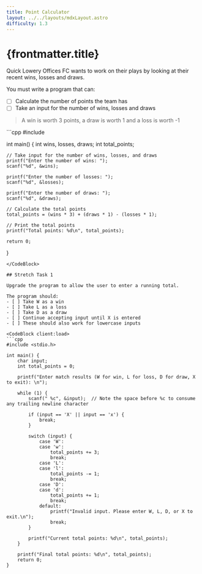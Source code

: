 ```yaml
---
title: Point Calculator
layout: ../../layouts/mdxLayout.astro
difficulty: 1.3
---
```



# {frontmatter.title}

Quick Lowery Offices FC wants to work on their plays by looking at their recent wins, losses and draws.

You must write a program that can:
- [ ] Calculate the number of points the team has
- [ ] Take an input for the number of wins, losses and draws

> A win is worth 3 points, a draw is worth 1 and a loss is worth -1

<CodeBlock client:load>
```cpp
#include <stdio.h>

int main() {
    int wins, losses, draws;
    int total_points;

    // Take input for the number of wins, losses, and draws
    printf("Enter the number of wins: ");
    scanf("%d", &wins);

    printf("Enter the number of losses: ");
    scanf("%d", &losses);

    printf("Enter the number of draws: ");
    scanf("%d", &draws);

    // Calculate the total points
    total_points = (wins * 3) + (draws * 1) - (losses * 1);

    // Print the total points
    printf("Total points: %d\n", total_points);

    return 0;
}

```
</CodeBlock>

## Stretch Task 1

Upgrade the program to allow the user to enter a running total.

The program should:
- [ ] Take W as a win
- [ ] Take L as a loss
- [ ] Take D as a draw
- [ ] Continue accepting input until X is entered
- [ ] These should also work for lowercase inputs

<CodeBlock client:load>
```cpp
#include <stdio.h>

int main() {
    char input;
    int total_points = 0;

    printf("Enter match results (W for win, L for loss, D for draw, X to exit): \n");

    while (1) {
        scanf(" %c", &input);  // Note the space before %c to consume any trailing newline character

        if (input == 'X' || input == 'x') {
            break;
        }

        switch (input) {
            case 'W':
            case 'w':
                total_points += 3;
                break;
            case 'L':
            case 'l':
                total_points -= 1;
                break;
            case 'D':
            case 'd':
                total_points += 1;
                break;
            default:
                printf("Invalid input. Please enter W, L, D, or X to exit.\n");
                break;
        }

        printf("Current total points: %d\n", total_points);
    }

    printf("Final total points: %d\n", total_points);
    return 0;
}
```
</CodeBlock>

